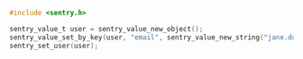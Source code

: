 ```c
#include <sentry.h>

sentry_value_t user = sentry_value_new_object();
sentry_value_set_by_key(user, "email", sentry_value_new_string("jane.doe@example.com"));
sentry_set_user(user);
```
